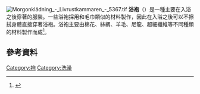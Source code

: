 {{Expand language|time=2016-07-17T01:48:54+00:00}}
[[File:Morgonklädning_-_Livrustkammaren_-_5367.tif|thumb]]
'''浴袍'''（{{lang-en|Bath robes}}）是一種主要在入浴之後穿著的服裝。一些浴袍採用和毛巾類似的材料製作，因此在入浴之後可以不擦拭身體直接穿著浴袍。浴袍主要由棉花、絲綢、羊毛、尼龍、超細纖維等不同種類的材料製作而成<ref>{{cite web|url=http://www.bathrobes.net/?p=23|title=Why Terry Cotton Bathrobes?|work=bathrobes.net|access-date=2016-07-16|archive-date=2011-07-23|archive-url=https://web.archive.org/web/20110723023032/http://www.bathrobes.net/?p=23|dead-url=yes}}</ref>。
==參考資料==
{{Commonscat|Bathrobes}}
{{reflist}}
[[Category:袍|Category:袍]]
[[Category:洗澡|Category:洗澡]]